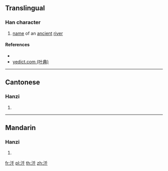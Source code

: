 ==Translingual==

===Han character===
{{Han char|rn=85|rad=水|as=03|sn=6|four=|canj=EHJ|ids=⿰氵千}}

# [[name]] of an [[ancient]] [[river]]

====References====
* {{Han ref|kx=0605.120|dkj=17131|hdz=31552.040|uh=6C58|ud=27736}}
* [http://yedict.com/htm/6C/6C58.htm yedict.com (叶典)]

----

==Cantonese==

===Hanzi===
{{yue-hanzi|jyut=[[cim4]]|y=chim4}}

# {{defn|lang=yue|sort=水03}}

----

==Mandarin==

===Hanzi===
{{cmn-hanzi|pin=[[qiān]] ([[qian1]])|wg=ch'ien<sup>1</sup>}}

# {{defn|lang=cmn|sort=水03}}

[[fr:汘]]
[[pl:汘]]
[[th:汘]]
[[zh:汘]]
